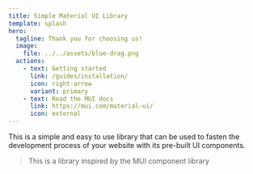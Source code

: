 ```yaml
---
title: Simple Material UI Library
template: splash
hero:
  tagline: Thank you for choosing us!
  image:
    file: ../../assets/blue-drag.png
  actions:
    - text: Getting started
      link: /guides/installation/
      icon: right-arrow
      variant: primary
    - text: Read the MUI docs
      link: https://mui.com/material-ui/
      icon: external
---
```

This is a simple and easy to use library that can be used to fasten the development process of your website with its pre-built UI components.


>This is a library inspired by the MUI component library



